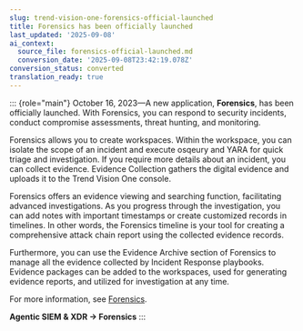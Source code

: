 ```yaml
---
slug: trend-vision-one-forensics-official-launched
title: Forensics has been officially launched
last_updated: '2025-09-08'
ai_context:
  source_file: forensics-official-launched.md
  conversion_date: '2025-09-08T23:42:19.078Z'
conversion_status: converted
translation_ready: true
---
```


::: {role="main"}
October 16, 2023—A new application, **Forensics**, has been officially launched. With Forensics, you can respond to security incidents, conduct compromise assessments, threat hunting, and monitoring.

Forensics allows you to create workspaces. Within the workspace, you can isolate the scope of an incident and execute osqeury and YARA for quick triage and investigation. If you require more details about an incident, you can collect evidence. Evidence Collection gathers the digital evidence and uploads it to the Trend Vision One console.

Forensics offers an evidence viewing and searching function, facilitating advanced investigations. As you progress through the investigation, you can add notes with important timestamps or create customized records in timelines. In other words, the Forensics timeline is your tool for creating a comprehensive attack chain report using the collected evidence records.

Furthermore, you can use the Evidence Archive section of Forensics to manage all the evidence collected by Incident Response playbooks. Evidence packages can be added to the workspaces, used for generating evidence reports, and utilized for investigation at any time.

For more information, see [Forensics](forensics.mdx).

**Agentic SIEM & XDR → Forensics**
:::
